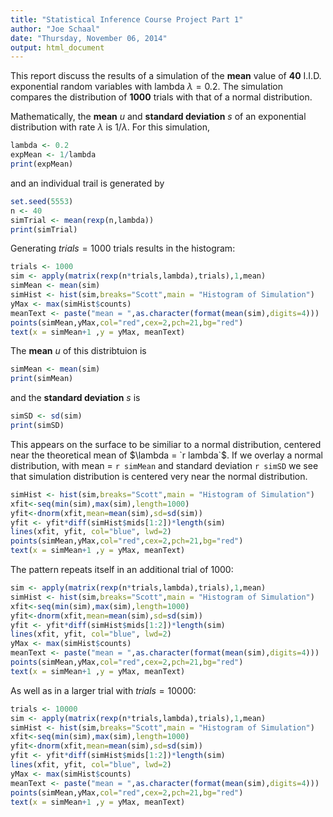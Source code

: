 ```yaml
---
title: "Statistical Inference Course Project Part 1"
author: "Joe Schaal"
date: "Thursday, November 06, 2014"
output: html_document
---
```


This report discuss the results of a simulation of the **mean** value of **40** I.I.D. exponential random variables with lambda  $\lambda = 0.2$.  The simulation compares the distribution of **1000** trials with that of a normal distribution.

Mathematically, the **mean** $u$ and **standard deviation** $s$ of an exponential distribution with rate $\lambda$ is 
$1/\lambda$.   For this simulation,

```r
lambda <- 0.2
expMean <- 1/lambda
print(expMean)
```

and an individual trail is generated by 

```r
set.seed(5553)
n <- 40
simTrial <- mean(rexp(n,lambda))
print(simTrial)
```

Generating $trials = 1000$ trials results in the histogram:
```r
trials <- 1000
sim <- apply(matrix(rexp(n*trials,lambda),trials),1,mean)
simMean <- mean(sim)
simHist <- hist(sim,breaks="Scott",main = "Histogram of Simulation")
yMax <- max(simHist$counts)
meanText <- paste("mean = ",as.character(format(mean(sim),digits=4)))
points(simMean,yMax,col="red",cex=2,pch=21,bg="red")
text(x = simMean+1 ,y = yMax, meanText)
```

The **mean** $u$ of this distribtuion is 
```r
simMean <- mean(sim)
print(simMean)
```

and the **standard deviation** $s$ is
```r
simSD <- sd(sim)
print(simSD)
```

This appears on the surface to be similiar to a normal distribution, centered near the theoretical mean of $\lambda = `r lambda`$.  If we overlay a normal distribution, with mean = `r simMean` and standard deviation `r simSD` we see that simulation distribution is centered very near the normal distribution. 
```r
simHist <- hist(sim,breaks="Scott",main = "Histogram of Simulation")
xfit<-seq(min(sim),max(sim),length=1000) 
yfit<-dnorm(xfit,mean=mean(sim),sd=sd(sim)) 
yfit <- yfit*diff(simHist$mids[1:2])*length(sim) 
lines(xfit, yfit, col="blue", lwd=2)
points(simMean,yMax,col="red",cex=2,pch=21,bg="red")
text(x = simMean+1 ,y = yMax, meanText)
```

The pattern repeats itself in an additional trial of 1000:
```r
sim <- apply(matrix(rexp(n*trials,lambda),trials),1,mean)
simHist <- hist(sim,breaks="Scott",main = "Histogram of Simulation")
xfit<-seq(min(sim),max(sim),length=1000) 
yfit<-dnorm(xfit,mean=mean(sim),sd=sd(sim)) 
yfit <- yfit*diff(simHist$mids[1:2])*length(sim) 
lines(xfit, yfit, col="blue", lwd=2)
yMax <- max(simHist$counts)
meanText <- paste("mean = ",as.character(format(mean(sim),digits=4)))
points(simMean,yMax,col="red",cex=2,pch=21,bg="red")
text(x = simMean+1 ,y = yMax, meanText)
```

As well as in a larger trial with $trials = 10000$:
```r
trials <- 10000
sim <- apply(matrix(rexp(n*trials,lambda),trials),1,mean)
simHist <- hist(sim,breaks="Scott",main = "Histogram of Simulation")
xfit<-seq(min(sim),max(sim),length=1000) 
yfit<-dnorm(xfit,mean=mean(sim),sd=sd(sim)) 
yfit <- yfit*diff(simHist$mids[1:2])*length(sim) 
lines(xfit, yfit, col="blue", lwd=2)
yMax <- max(simHist$counts)
meanText <- paste("mean = ",as.character(format(mean(sim),digits=4)))
points(simMean,yMax,col="red",cex=2,pch=21,bg="red")
text(x = simMean+1 ,y = yMax, meanText)
```

